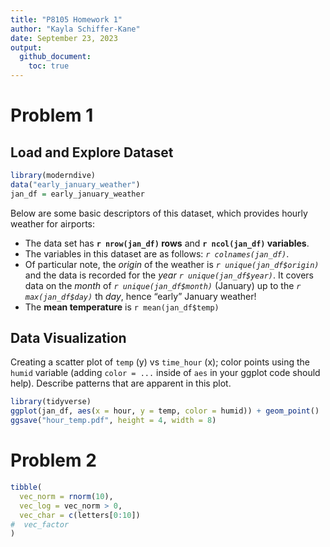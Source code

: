 ```yaml
---
title: "P8105 Homework 1"
author: "Kayla Schiffer-Kane"
date: September 23, 2023
output: 
  github_document:
    toc: true
---
```


# Problem 1

## Load and Explore Dataset

```r
library(moderndive)
data("early_january_weather")
jan_df = early_january_weather
```

Below are some basic descriptors of this dataset, which provides hourly weather for airports:

* The data set has **`r nrow(jan_df)` rows** and **`r ncol(jan_df)` variables**.
* The variables in this dataset are as follows: _`r colnames(jan_df)`_.
* Of particular note, the _origin_ of the weather is _`r unique(jan_df$origin)`_ and the data is recorded for the _year_ _`r unique(jan_df$year)`_. It covers data on the _month_ of _`r unique(jan_df$month)`_ (January) up to the _`r max(jan_df$day)`_ th _day_, hence "early" January weather!
* The **mean temperature** is `r mean(jan_df$temp)`


## Data Visualization
Creating a scatter plot of `temp` (y) vs `time_hour` (x); color points using the `humid` variable (adding `color = ...` inside of `aes` in your ggplot code should help). Describe patterns that are apparent in this plot.

```r
library(tidyverse)
ggplot(jan_df, aes(x = hour, y = temp, color = humid)) + geom_point()
ggsave("hour_temp.pdf", height = 4, width = 8)
```


# Problem 2

```r
tibble(
  vec_norm = rnorm(10),
  vec_log = vec_norm > 0,
  vec_char = c(letters[0:10])
#  vec_factor 
)

```

